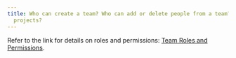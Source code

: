 ```yaml
---
title: Who can create a team? Who can add or delete people from a team? Who can delete
  projects?
---
```


Refer to the link for details on roles and permissions: [Team Roles and Permissions](/platform/app/settings-page/teams/#team-roles-and-permissions).
